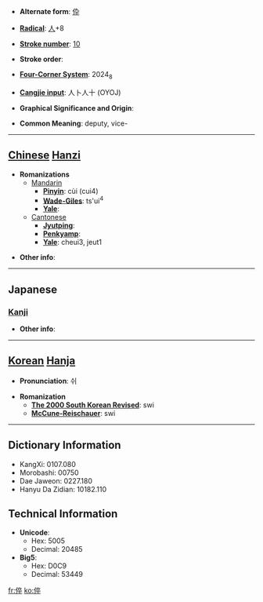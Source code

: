 * '''Alternate form''': [[伜]]

* '''[[Wiktionary:Chinese radical index| Radical]]''': [[Wiktionary:Chinese radical index 人|人]]+8

* '''[[Wiktionary:Chinese total strokes index|Stroke number]]''': [[Wiktionary:Chinese total strokes index 10|10]]

* '''Stroke order''': 

* '''[[Wiktionary:Chinese four corner index|Four-Corner System]]''': 2024<sub>8</sub>

* '''[[Wiktionary:Chinese Cangjie index|Cangjie input]]''': 人卜人十 (OYOJ)

* '''Graphical Significance and Origin''': 

* '''Common Meaning''': deputy, vice-

----

== [[Chinese]] [[Hanzi]] ==

* '''Romanizations'''
** [[Mandarin]]
*** '''[[Pinyin]]''': cùi (cui4)
*** '''[[Wade-Giles]]''': ts'ui<sup>4</sup>
*** '''[[Yale]]''': 
**[[Cantonese]]
***'''[[Jyutping]]''':
***'''[[Penkyamp]]''': 
***'''[[Yale]]''': cheui3, jeut1

* '''Other info''': 

----

==Japanese==
===[[Kanji]]===
{{kanji|on readings=[[さい]] (sai), [[そつ]] (sotsu)
|kun readings=[[せがれ]] (segare)
}}

* '''Other info''':  

----

== [[Korean]] [[Hanja]] ==

* '''Pronunciation''': 쉬

* '''Romanization'''
** '''[[The 2000 South Korean Revised Romanization|The 2000 South Korean Revised]]''': swi
** '''[[McCune-Reischauer]]''': swi

----

== Dictionary Information ==

* KangXi: 0107.080
* Morobashi: 00750
* Dae Jaweon: 0227.180
* Hanyu Da Zidian: 10182.110

== Technical Information ==

* '''Unicode''':
** Hex: 5005
** Decimal: 20485
* '''Big5''':
** Hex: D0C9
** Decimal: 53449

[[fr:倅]]
[[ko:倅]]